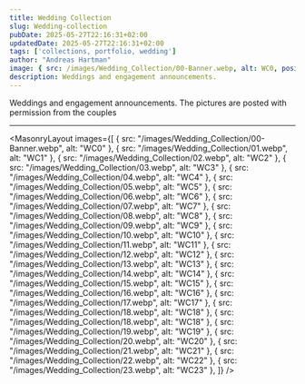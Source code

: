 ```yaml
---
title: Wedding Collection
slug: Wedding-collection
pubDate: 2025-05-27T22:16:31+02:00
updatedDate: 2025-05-27T22:16:31+02:00
tags: ['collections, portfolio, wedding']
author: "Andreas Hartman"
image: { src: /images/Wedding_Collection/00-Banner.webp, alt: WC0, positionx: 30%, positiony: 20%}
description: Weddings and engagement announcements.
---
```


Weddings and engagement announcements. The pictures are posted with permission from the couples


---

<MasonryLayout images={[
    { src: "/images/Wedding_Collection/00-Banner.webp", alt: "WC0" },
    { src: "/images/Wedding_Collection/01.webp", alt: "WC1" },
    { src: "/images/Wedding_Collection/02.webp", alt: "WC2" },
    { src: "/images/Wedding_Collection/03.webp", alt: "WC3" },
    { src: "/images/Wedding_Collection/04.webp", alt: "WC4" },
    { src: "/images/Wedding_Collection/05.webp", alt: "WC5" },
    { src: "/images/Wedding_Collection/06.webp", alt: "WC6" },
    { src: "/images/Wedding_Collection/07.webp", alt: "WC7" },
    { src: "/images/Wedding_Collection/08.webp", alt: "WC8" },
    { src: "/images/Wedding_Collection/09.webp", alt: "WC9" },
    { src: "/images/Wedding_Collection/10.webp", alt: "WC10" },
    { src: "/images/Wedding_Collection/11.webp", alt: "WC11" },
    { src: "/images/Wedding_Collection/12.webp", alt: "WC12" },
    { src: "/images/Wedding_Collection/13.webp", alt: "WC13" },
    { src: "/images/Wedding_Collection/14.webp", alt: "WC14" },
    { src: "/images/Wedding_Collection/15.webp", alt: "WC15" },
    { src: "/images/Wedding_Collection/16.webp", alt: "WC16" },
    { src: "/images/Wedding_Collection/17.webp", alt: "WC17" },
    { src: "/images/Wedding_Collection/18.webp", alt: "WC18" },
    { src: "/images/Wedding_Collection/18.webp", alt: "WC18" },
    { src: "/images/Wedding_Collection/19.webp", alt: "WC19" },
    { src: "/images/Wedding_Collection/20.webp", alt: "WC20" },
    { src: "/images/Wedding_Collection/21.webp", alt: "WC21" },
    { src: "/images/Wedding_Collection/22.webp", alt: "WC22" },
    { src: "/images/Wedding_Collection/23.webp", alt: "WC23" },
]} />